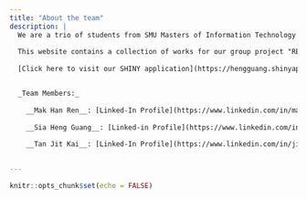 ```yaml
---
title: "About the team"
description: |
  We are a trio of students from SMU Masters of Information Technology in Business who took the module ISSS608 Visual Analytics. 
  
  This website contains a collection of works for our group project "REALVIS", a visualization of analytical methods we've applied to datasets for Singapore's Private Property Transactions.
  
  [Click here to visit our SHINY application](https://hengguang.shinyapps.io/REALVIS/)


  _Team Members:_
    
    __Mak Han Ren__: [Linked-In Profile](https://www.linkedin.com/in/mak-han-ren/) | [Personal Netlify](https://makhanren.netlify.app/)
    
    __Sia Heng Guang__: [Linked-in Profile](https://www.linkedin.com/in/hengguang/) | [Personal Netlify](https://hengguang-608.netlify.app/)
    
    __Tan Jit Kai__: [Linked-In Profile](https://www.linkedin.com/in/jit-kai-tan-6b2aba12a/) | [Personal Netlify](https://tjkva2022.netlify.app/)
    

---
```


```r
knitr::opts_chunk$set(echo = FALSE)
```

